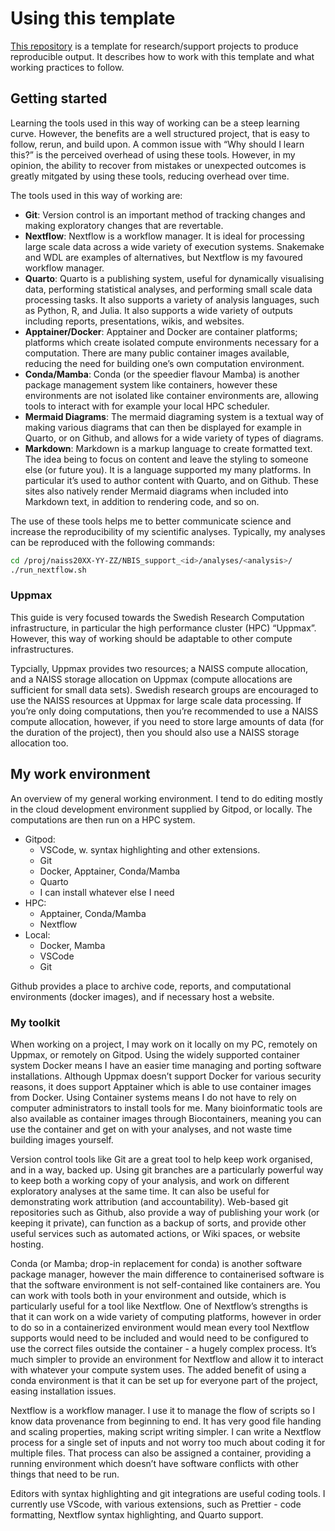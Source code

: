 # Using this template

[This repository](https://github.com/mahesh-panchal/NBIS_project_template) is a template for
research/support projects to produce reproducible output. It describes how to work with
this template and what working practices to follow. 

## Getting started

Learning the tools used in this way of working can be a steep learning curve. However,
the benefits are a well structured project, that is easy to follow, rerun, and build upon.
A common issue with "Why should I learn this?" is the perceived overhead of using these tools.
However, in my opinion, the ability to recover from mistakes or unexpected outcomes is greatly
mitgated by using these tools, reducing overhead over time.

The tools used in this way of working are:

- **Git**: Version control is an important method of tracking changes and making exploratory changes that are revertable.
- **Nextflow**: Nextflow is a workflow manager. It is ideal for processing large scale data across a wide variety of execution systems.
  Snakemake and WDL are examples of alternatives, but Nextflow is my favoured workflow manager.
- **Quarto**: Quarto is a publishing system, useful for dynamically visualising data, performing statistical analyses, and performing
  small scale data processing tasks. It also supports a variety of analysis languages, such as Python, R, and Julia. It also supports
  a wide variety of outputs including reports, presentations, wikis, and websites.
- **Apptainer/Docker**: Apptainer and Docker are container platforms; platforms which create isolated compute environments necessary for
  a computation. There are many public container images available, reducing the need for building one's own computation environment.
- **Conda/Mamba**: Conda (or the speedier flavour Mamba) is another package management system like containers, however these environments are
  not isolated like container environments are, allowing tools to interact with for example your local HPC scheduler.
- **Mermaid Diagrams**: The mermaid diagraming system is a textual way of making various diagrams that can then be displayed for example
  in Quarto, or on Github, and allows for a wide variety of types of diagrams.
- **Markdown**: Markdown is a markup language to create formatted text. The idea being to focus on content and leave the styling
  to someone else (or future you). It is a language supported my many platforms. In particular it's used to author content with Quarto,
  and on Github. These sites also natively render Mermaid diagrams when included into Markdown text, in addition to rendering code, and so on.

The use of these tools helps me to better communicate science and increase the reproducibility of my scientific analyses.
Typically, my analyses can be reproduced with the following commands:

```bash
cd /proj/naiss20XX-YY-ZZ/NBIS_support_<id>/analyses/<analysis>/
./run_nextflow.sh
```

### Uppmax

This guide is very focused towards the Swedish Research Computation infrastructure, 
in particular the high performance cluster (HPC) "Uppmax".
However, this way of working should be adaptable to other compute infrastructures.

Typcially, Uppmax provides two resources; a NAISS compute allocation, and a 
NAISS storage allocation on Uppmax (compute allocations are
sufficient for small data sets). Swedish research groups are encouraged to use the NAISS resources at Uppmax for
large scale data processing. If you're only doing computations, then you're recommended
to use a NAISS compute allocation, however, if you need to store large
amounts of data (for the duration of the project), then you should also use
a NAISS storage allocation too.

## My work environment

An overview of my general working environment. I tend to do
editing mostly in the cloud development environment supplied
by Gitpod, or locally. The computations are then run on a HPC system.

- Gitpod:
  - VSCode, w. syntax highlighting and other extensions.
  - Git
  - Docker, Apptainer, Conda/Mamba
  - Quarto
  - I can install whatever else I need
- HPC:
  - Apptainer, Conda/Mamba
  - Nextflow
- Local:
  - Docker, Mamba
  - VSCode
  - Git

Github provides a place to archive code, reports, and computational
environments (docker images), and if necessary host a website.

### My toolkit

When working on a project, I may work on it locally on my PC, remotely on Uppmax,
or remotely on Gitpod. Using the widely supported
container system Docker means I have an easier time managing and porting
software installations. Although Uppmax doesn't support Docker for various
security reasons, it does support Apptainer which is able to use container images
from Docker. Using Container systems means I do not have to rely on computer
administrators to install tools for me. Many bioinformatic tools are
also available as container images through Biocontainers, meaning you can use
the container and get on with your analyses, and not waste time building images yourself.

Version control tools like Git are a great tool to help keep work organised,
and in a way, backed up. Using git branches are a particularly powerful way
to keep both a working copy of your analysis, and work on different exploratory
analyses at the same time. It can also be useful for demonstrating work
attribution (and accountability). Web-based git repositories such as Github,
also provide a way of publishing your work (or keeping it private), can
function as a backup of sorts, and provide other useful services such as
automated actions, or Wiki spaces, or website hosting.

Conda (or Mamba; drop-in replacement for conda) is another software package manager,
however the main difference to containerised software
is that the software environment is not self-contained like containers are.
You can work with tools both in your environment and outside, which is particularly
useful for a tool like Nextflow. One of Nextflow's strengths is that it can
work on a wide variety of computing platforms, however in order to do so in a
containerized environment would mean every tool Nextflow supports would need
to be included and would need to be configured to use the correct files
outside the container - a hugely complex process. It's much simpler to
provide an environment for Nextflow and allow it to interact with whatever your
compute system uses. The added benefit of using a conda environment is that
it can be set up for everyone part of the project, easing installation issues.

Nextflow is a workflow manager. I use it to manage the flow of scripts so I know
data provenance from beginning to end. It has very good file handing and scaling
properties, making script writing simpler. I can write a Nextflow process for a single
set of inputs and not worry too much about coding it for multiple files. That
process can also be assigned a container, providing a running environment which
doesn't have software conflicts with other things that need to be run.

Editors with syntax highlighting and git integrations are useful coding tools.
I currently use VScode, with various extensions, such as Prettier - code formatting,
Nextflow syntax highlighting, and Quarto support.

